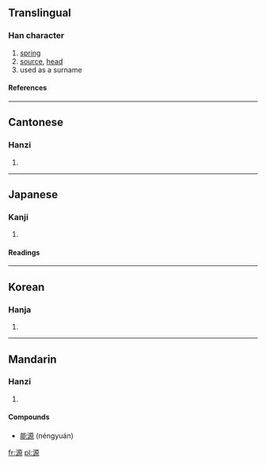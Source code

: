 {{see|厵}}

==Translingual==
===Han character===
{{Han char|rn=85|rad=水|as=10|sn=13|four=3119<sub>6</sub>|canj=水一竹火 (EMHF)}}
# [[spring]]
# [[source]], [[head]]
# used as a surname
====References====
{{Han ref|kx=0639.160|dkj=17926|dj=1046.090|hdz=31697.020|uh=6E90|ud=28304|bh=B7BD|bd=47037}}

----
==Cantonese==
===Hanzi===
{{yue-hanzi|jyut=|y=yun4}}
# {{defn|Cantonese}}

----
==Japanese==
===Kanji===
{{ja-kanji|grade=6|rs=水10}}
# {{defn|Japanese}} 
====Readings====
{{ja-readings|on=[[げん]] (gen)|kun=[[みなもと]] (minamoto)}}

----
==Korean==
===Hanja===
{{ko-hanja|hangeul=[[원]]|eumhun=|rv=won|mr=wŏn|y=wen}}
# {{defn|Korean}}

----
==Mandarin==
===Hanzi===
{{cmn-hanzi|pin=[[yuán]] ([[yuan2]])|wg=yüan<sup>2</sup>}}
# {{defn|Mandarin}}

====Compounds====
* [[能源]] (néngyuán)

[[fr:源]]
[[pl:源]]